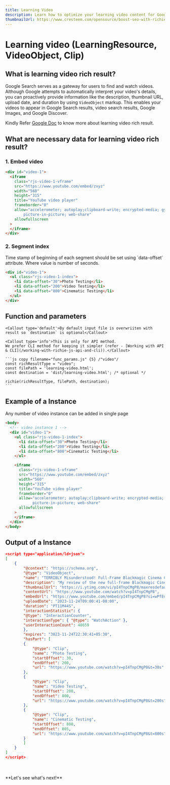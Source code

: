 ```yaml
---
title: Learning Video
description: Learn how to optimize your learning video content for Google search results, including the necessary data for learning video rich results, and improve your video's visibility and engagement.
thumbnailUrl: https://www.cresteem.com/opensource/boost-seo-with-richie-js/thumbnail.webp
---
```



# Learning video (LearningResource, VideoObject, Clip)

## What is learning video rich result?

Google Search serves as a gateway for users to find and watch videos. Although Google attempts to automatically interpret your video's details, you can proactively provide information like the description, thumbnail URL, upload date, and duration by using `VideoObject` markup. This enables your videos to appear in Google Search results, video search results, Google Images, and Google Discover.

Kindly Refer [Google Doc](https://developers.google.com/search/docs/appearance/structured-data/video) to know more about learning video rich result.

## What are necessary data for learning video rich result?

### 1. Embed video

```html copy filename="learning-video.html" /class="rjs-video-1-vframe"/ /div/ /iframe/
<div id="video-1">
  <iframe
    class="rjs-video-1-vframe"
    src="https://www.youtube.com/embed/zxyz"
    width="560"
    height="315"
    title="YouTube video player"
    frameborder="0"
    allow="accelerometer; autoplay;clipboard-write; encrypted-media; gyroscope; 
        picture-in-picture; web-share"
    allowfullscreen
  >
  </iframe>
</div>
```

### 2. Segment index

<Callout>
  Time stamp of beginning of each segment should be set using `data-offset`
  attribute. Where value is number of seconds.
</Callout>

```html copy filename="learning-video.html" /class="rjs-video-1-index"/ /ul/ /div/ /data-offset=/ {4-6}
<div id="video-1">
  <ul class="rjs-video-1-index">
    <li data-offset="30">Photo Testing</li>
    <li data-offset="200">Video Testing</li>
    <li data-offset="800">Cinematic Testing</li>
  </ul>
</div>
```

## Function and parameters

    <Callout type='default'>By default input file is overwriiten with result so `destination` is optional</Callout>

    <Callout type='info'>This is only for API method.
    We prefer CLI method for keeping it simpler (refer - [Working with API & CLI](/working-with-richie-js-api-and-cli)).</Callout>

    ```js copy filename="func_params.js" {5} /"video"/
    const richResultType = "video";
    const filePath = 'learning-video.html';
    const destination = 'dist/learning-video.html'; /* optional */

    richie(richResultType, filePath, destination);
    ```

## Example of a Instance

<Callout type="info">
  Any number of video instance can be added in single page
</Callout>

```html copy filename="learning-video.html"
<body>
  <!-- video instance 1 -->
  <div id="video-1">
    <ul class="rjs-video-1-index">
      <li data-offset="30">Photo Testing</li>
      <li data-offset="200">Video Testing</li>
      <li data-offset="800">Cinematic Testing</li>
    </ul>

    <iframe
      class="rjs-video-1-vframe"
      src="https://www.youtube.com/embed/zxyz"
      width="560"
      height="315"
      title="YouTube video player"
      frameborder="0"
      allow="accelerometer; autoplay;clipboard-write; encrypted-media; gyroscope; 
            picture-in-picture; web-share"
      allowfullscreen
    >
    </iframe>
  </div>
</body>
```

## Output of a Instance

```json filename="learning-video.html" copy
<script type="application/ld+json">
[
    {
        "@context": "https://schema.org",
        "@type": "VideoObject",
        "name": "TERRIBLY Misunderstood! Full-Frame Blackmagic Cinema Camera 6K [Review w/ Footage] - YouTube",
        "description": "My review of the new full-frame Blackmagic Cinema Camera 6K with lots of beautiful footage...⚡︎ Blackmagic Cinema Camera 6K 👉🏻 https://amzn.to/3uB3mBx⚡︎ Mo...",
        "thumbnailUrl": "https://i.ytimg.com/vi/pI4TnpCMgP8/maxresdefault.jpg",
        "contentUrl": "https://www.youtube.com/watch?v=pI4TnpCMgP8",
        "embedUrl": "https://www.youtube.com/embed/pI4TnpCMgP8?si=wPfEdco5EIZ9oaMW",
        "uploadDate": "2023-11-24T09:00:41-08:00",
        "duration": "PT11M44S",
        "interactionStatistic": {
        "@type": "InteractionCounter",
        "interactionType": { "@type": "WatchAction" },
        "userInteractionCount": 48659
        },
        "expires": "3023-11-24T22:30:41+05:30",
        "hasPart": [
        {
            "@type": "Clip",
            "name": "Photo Testing",
            "startOffset": 30,
            "endOffset": 200,
            "url": "https://www.youtube.com/watch?v=pI4TnpCMgP8&t=30s"
        },
        {
            "@type": "Clip",
            "name": "Video Testing",
            "startOffset": 200,
            "endOffset": 800,
            "url": "https://www.youtube.com/watch?v=pI4TnpCMgP8&t=200s"
        },
        {
            "@type": "Clip",
            "name": "Cinematic Testing",
            "startOffset": 800,
            "endOffset": 805,
            "url": "https://www.youtube.com/watch?v=pI4TnpCMgP8&t=800s"
        }
        ]
    }
]
</script>
```

<br />
<br />
**Let's see what's next!**
